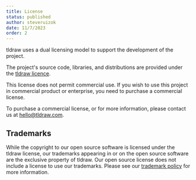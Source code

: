 ```yaml
---
title: License
status: published
author: steveruizok
date: 11/7/2023
order: 2
---
```


tldraw uses a dual licensing model to support the development of the project.

The project's source code, libraries, and distributions are provided under the [tldraw licence](https://github.com/tldraw/tldraw/blob/master/LICENSE.md).

This license does not permit commercial use. If you wish to use this project in commercial product or enterprise, you need to purchase a commercial license.

To purchase a commercial license, or for more information, please contact us at [hello@tldraw.com](mailto:hello@tldraw.com).

## Trademarks

While the copyright to our open source software is licensed under the tldraw license, our trademarks appearing in or on the open source software are the exclusive property of tldraw. Our open source license does not include a license to use our trademarks.
Please see our [trademark policy](https://github.com/tldraw/tldraw/blob/master/TRADEMARKS.md) for more information.
